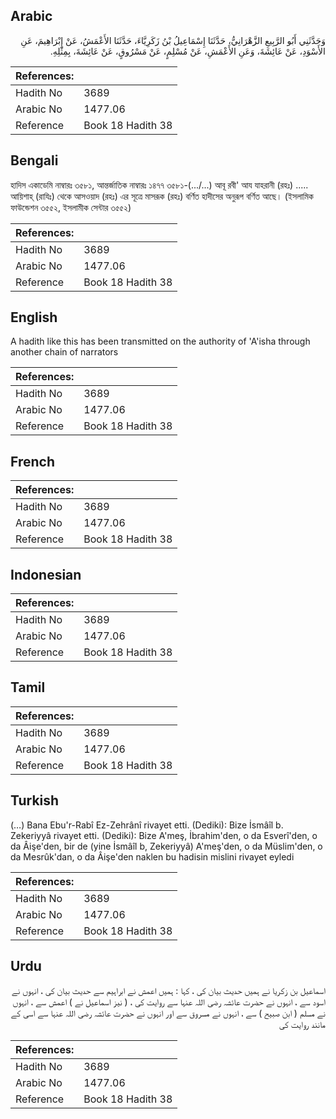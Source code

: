 ## Arabic


<div dir="rtl" lang="ar" style={{fontSize:'larger',backgroundColor:'#f8f9fa',padding:20}}>
وَحَدَّثَنِي أَبُو الرَّبِيعِ الزَّهْرَانِيُّ، حَدَّثَنَا إِسْمَاعِيلُ بْنُ زَكَرِيَّاءَ، حَدَّثَنَا الأَعْمَشُ، عَنْ إِبْرَاهِيمَ، عَنِ الأَسْوَدِ، عَنْ عَائِشَةَ، وَعَنِ الأَعْمَشِ، عَنْ مُسْلِمٍ، عَنْ مَسْرُوقٍ، عَنْ عَائِشَةَ، بِمِثْلِهِ‏.‏
</div>
<div style={{backgroundColor:'#f8f9fa',padding:20, marginBottom: 10}}><table> <thead> <tr> <th>References:</th> <th></th> </tr> </thead> <tbody><tr><td>Hadith No</td><td>3689</td></tr><tr><td>Arabic No</td><td>1477.06</td></tr><tr><td>Reference</td><td>Book 18 Hadith 38</td></tr></tbody></table></div>

## Bengali


<div dir="ltr" lang="bn" style={{fontSize:'larger',backgroundColor:'#f8f9fa',padding:20}}>
হাদিস একাডেমি নাম্বারঃ ৩৫৮১, আন্তর্জাতিক নাম্বারঃ ১৪৭৭ ৩৫৮১-(.../...) আবূ রবী' আয যাহরানী (রহঃ) ..... আয়িশাহ্ (রাযিঃ) থেকে আসওয়াদ (রহঃ) এর সূত্রে মাসরূক (রহঃ) বর্ণিত হাদীসের অনুরূপ বর্ণিত আছে। (ইসলামিক ফাউন্ডেশন ৩৫৫২, ইসলামীক সেন্টার ৩৫৫২)
</div>
<div style={{backgroundColor:'#f8f9fa',padding:20, marginBottom: 10}}><table> <thead> <tr> <th>References:</th> <th></th> </tr> </thead> <tbody><tr><td>Hadith No</td><td>3689</td></tr><tr><td>Arabic No</td><td>1477.06</td></tr><tr><td>Reference</td><td>Book 18 Hadith 38</td></tr></tbody></table></div>

## English


<div dir="ltr" lang="en" style={{fontSize:'larger',backgroundColor:'#f8f9fa',padding:20}}>
A hadith like this has been transmitted on the authority of 'A'isha through another chain of narrators
</div>
<div style={{backgroundColor:'#f8f9fa',padding:20, marginBottom: 10}}><table> <thead> <tr> <th>References:</th> <th></th> </tr> </thead> <tbody><tr><td>Hadith No</td><td>3689</td></tr><tr><td>Arabic No</td><td>1477.06</td></tr><tr><td>Reference</td><td>Book 18 Hadith 38</td></tr></tbody></table></div>

## French


<div dir="ltr" lang="fr" style={{fontSize:'larger',backgroundColor:'#f8f9fa',padding:20}}>

</div>
<div style={{backgroundColor:'#f8f9fa',padding:20, marginBottom: 10}}><table> <thead> <tr> <th>References:</th> <th></th> </tr> </thead> <tbody><tr><td>Hadith No</td><td>3689</td></tr><tr><td>Arabic No</td><td>1477.06</td></tr><tr><td>Reference</td><td>Book 18 Hadith 38</td></tr></tbody></table></div>

## Indonesian


<div dir="ltr" lang="id" style={{fontSize:'larger',backgroundColor:'#f8f9fa',padding:20}}>

</div>
<div style={{backgroundColor:'#f8f9fa',padding:20, marginBottom: 10}}><table> <thead> <tr> <th>References:</th> <th></th> </tr> </thead> <tbody><tr><td>Hadith No</td><td>3689</td></tr><tr><td>Arabic No</td><td>1477.06</td></tr><tr><td>Reference</td><td>Book 18 Hadith 38</td></tr></tbody></table></div>

## Tamil


<div dir="ltr" lang="ta" style={{fontSize:'larger',backgroundColor:'#f8f9fa',padding:20}}>

</div>
<div style={{backgroundColor:'#f8f9fa',padding:20, marginBottom: 10}}><table> <thead> <tr> <th>References:</th> <th></th> </tr> </thead> <tbody><tr><td>Hadith No</td><td>3689</td></tr><tr><td>Arabic No</td><td>1477.06</td></tr><tr><td>Reference</td><td>Book 18 Hadith 38</td></tr></tbody></table></div>

## Turkish


<div dir="ltr" lang="tr" style={{fontSize:'larger',backgroundColor:'#f8f9fa',padding:20}}>
(…) Bana Ebu'r-Rabî Ez-Zehrânî rivayet etti. (Dediki): Bize İsmâîl b. Zekeriyyâ rivayet etti. (Dediki): Bize A'meş, İbrahim'den, o da Esverî'den, o da Âişe'den, bir de (yine İsmâîl b, Zekeriyyâ) A'meş'den, o da Müslim'den, o da Mesrûk'dan, o da Âişe'den naklen bu hadisin mislini rivayet eyledi
</div>
<div style={{backgroundColor:'#f8f9fa',padding:20, marginBottom: 10}}><table> <thead> <tr> <th>References:</th> <th></th> </tr> </thead> <tbody><tr><td>Hadith No</td><td>3689</td></tr><tr><td>Arabic No</td><td>1477.06</td></tr><tr><td>Reference</td><td>Book 18 Hadith 38</td></tr></tbody></table></div>

## Urdu


<div dir="rtl" lang="ur" style={{fontSize:'larger',backgroundColor:'#f8f9fa',padding:20}}>
اسماعیل بن زکریا نے ہمیں حدیث بیان کی ، کہا : ہمیں اعمش نے ابراہیم سے حدیث بیان کی ، انہوں نے اسود سے ، انہوں نے حضرت عائشہ رضی اللہ عنہا سے روایت کی ، ( نیز اسماعیل نے ) اعمش سے ، انہوں نے مسلم ( ابن صبیح ) سے ، انہوں نے مسروق سے اور انہوں نے حضرت عائشہ رضی اللہ عنہا سے اسی کے مانند روایت کی
</div>
<div style={{backgroundColor:'#f8f9fa',padding:20, marginBottom: 10}}><table> <thead> <tr> <th>References:</th> <th></th> </tr> </thead> <tbody><tr><td>Hadith No</td><td>3689</td></tr><tr><td>Arabic No</td><td>1477.06</td></tr><tr><td>Reference</td><td>Book 18 Hadith 38</td></tr></tbody></table></div>